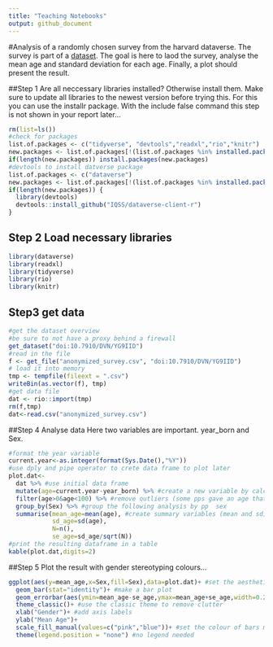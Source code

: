 ```yaml
---
title: "Teaching Notebooks"
output: github_document
---
```


#Analysis of a randomly chosen survey from the harvard dataverse.
The survey is part of a [dataset](doi:10.7910/DVN/YG9IID).
The goal is here to laod the survey, analyse the mean age and standard deviation for each age.
Finally, a plot should present the result.

##Step 1 Are all neccessary libraries installed?
Otherwise install them. Make sure to update all libraries to the newest version before trying this.
For this you can use the installr package.
With the include false command this step is not shown in your report later...
```r
rm(list=ls())
#check for packages
list.of.packages <- c("tidyverse", "devtools","readxl","rio","knitr")
new.packages <- list.of.packages[!(list.of.packages %in% installed.packages()[,"Package"])]
if(length(new.packages)) install.packages(new.packages)
#devtools to install datverse package
list.of.packages <- c("dataverse")
new.packages <- list.of.packages[!(list.of.packages %in% installed.packages()[,"Package"])]
if(length(new.packages)) {
  library(devtools)
  devtools::install_github("IQSS/dataverse-client-r")
}
```
## Step 2 Load necessary libraries
```r
library(dataverse)
library(readxl)
library(tidyverse)
library(rio)
library(knitr)
```

## Step3 get data
```r
#get the dataset overview
#be sure to not have a proxy behind a firewall
get_dataset("doi:10.7910/DVN/YG9IID")
#read in the file
f <- get_file("anonymized_survey.csv", "doi:10.7910/DVN/YG9IID")
# load it into memory
tmp <- tempfile(fileext = ".csv")
writeBin(as.vector(f), tmp)
#get data file
dat <- rio::import(tmp)
rm(f,tmp)
dat<-read.csv("anonymized_survey.csv")

```


##Step 4 Analyse data
Here two variables are important. year_born and Sex.
```r
#format the year variable
current.year<-as.integer(format(Sys.Date(),"%Y"))
#use dply and pipe operator to crete data frame to plot later
plot.dat<-
  dat %>% #use initial data frame
  mutate(age=current.year-year_born) %>% #create a new variable by calculating the age
  filter(age>0&age<100) %>% #remove outliers (some pps gave an age that was too high or negative)
  group_by(Sex) %>% #group the following analysis by pp  sex
  summarise(mean_age=mean(age), #create summary variables (mean and sd)
            sd_age=sd(age),
            N=n(),
            se_age=sd_age/sqrt(N))
#print the resulting dataframe in a table
kable(plot.dat,digits=2)
```

##Step 5 Plot the result with gender stereotyping colours...

```r
ggplot(aes(y=mean_age,x=Sex,fill=Sex),data=plot.dat)+ #set the aesthetics
  geom_bar(stat="identity")+ #make a bar plot
  geom_errorbar(aes(ymin=mean_age-se_age,ymax=mean_age+se_age,width=0.2))+ #and add error bars
  theme_classic()+ #use the classic theme to remove clutter
  xlab("Gender")+ #add axis labels
  ylab("Mean Age")+
  scale_fill_manual(values=c("pink","blue"))+ #set the colour of bars manually
  theme(legend.position = "none") #no legend needed
```









